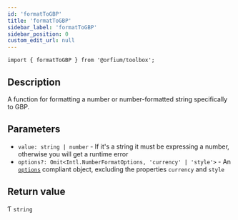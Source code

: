 ```yaml
---
id: 'formatToGBP'
title: 'formatToGBP'
sidebar_label: 'formatToGBP'
sidebar_position: 0
custom_edit_url: null
---
```


`import { formatToGBP } from '@orfium/toolbox';`

## Description

A function for formatting a number or number-formatted string specifically to GBP.

## Parameters

- `value: string | number` - If it's a string it must be expressing a number, otherwise you will get a runtime error
- `options?: Omit<Intl.NumberFormatOptions, 'currency' | 'style'>` - An [`options`](https://developer.mozilla.org/en-US/docs/Web/JavaScript/Reference/Global_Objects/Intl/NumberFormat/NumberFormat#options) compliant object, excluding the properties `currency` and `style`

## Return value

Ƭ `string`
